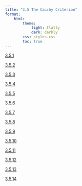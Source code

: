 ```yaml
---
title: "3.5 The Cauchy Criterion"
format:
    html:
        theme:
            light: flatly
            dark: darkly
        css: styles.css
        toc: true
---
```

                                          
[3.5.1](./3.5.1.qmd)
                                          
[3.5.2](./3.5.2.qmd)
                                          
[3.5.3](./3.5.3.qmd)
                                          
[3.5.4](./3.5.4.qmd)
                                          
[3.5.5](./3.5.5.qmd)
                                          
[3.5.6](./3.5.6.qmd)
                                          
[3.5.7](./3.5.7.qmd)
                                          
[3.5.8](./3.5.8.qmd)
                                          
[3.5.9](./3.5.9.qmd)
                                          
[3.5.10](./3.5.10.qmd)
                                          
[3.5.11](./3.5.11.qmd)
                                          
[3.5.12](./3.5.12.qmd)
                                          
[3.5.13](./3.5.13.qmd)
                                          
[3.5.14](./3.5.14.qmd)